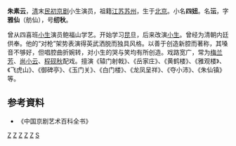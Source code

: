 '''朱素云'''{{BD|1872年||1930年||}}，[[清|清]]末[[中華民國|民初]][[京剧|京剧]]小生演员，祖籍[[江苏|江苏]][[苏州|苏州]]，生于[[北京|北京]]。小名'''四妞'''。名'''沄'''，字'''雅仙'''（舫仙），号'''纫秋'''。

曾从四喜班[[小生|小生]]演员鲍福山学艺。开始学习[[昆曲|昆]]旦，后来改演[[小生|小生]]。曾经为清朝内廷供奉。他的“对枪”架势表演得英武洒脱而独具风格。以善于创造新腔而著称，其嗓音不够好，但唱腔曲折婉转，对小生的哭与笑均有所创造。戏路宽广，常为[[梅兰芳|梅兰芳]]、[[尚小云|尚小云]]、[[程砚秋|程砚秋]]配戏。擅演《辕门射戟》、《岳家庄》、《黄鹤楼》、《雅观楼》、《飞虎山》、《御碑亭》、《玉门关》、《白门楼》、《龙凤呈祥》、《夺小沛》、《朱仙镇》等。

==参考資料== 
* 《中国京剧艺术百科全书》

[[Category:京剧演员|Z]]
[[Category:清朝演员|Z]]
[[Category:中华民国大陆时期戏曲演员|Z]]
[[Category:苏州人|Z]]
[[Category:北京人|Z]]
[[Category:朱姓|S]]